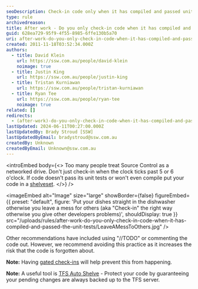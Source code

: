 ```yaml
---
seoDescription: Check-in code only when it has compiled and passed unit tests to avoid leaving a mess for others
type: rule
archivedreason:
title: After work - Do you only check-in code when it has compiled and passed the unit tests?
guid: 628ea729-95f9-4f55-8985-6ffe130b5a70
uri: after-work-do-you-only-check-in-code-when-it-has-compiled-and-passed-the-unit-tests
created: 2011-11-18T03:52:34.000Z
authors:
  - title: David Klein
    url: https://ssw.com.au/people/david-klein
    noimage: true
  - title: Justin King
    url: https://ssw.com.au/people/justin-king
  - title: Tristan Kurniawan
    url: https://ssw.com.au/people/tristan-kurniawan
  - title: Ryan Tee
    url: https://ssw.com.au/people/ryan-tee
    noimage: true
related: []
redirects:
  - (after-work)-do-you-only-check-in-code-when-it-has-compiled-and-passed-the-unit-tests
lastUpdated: 2024-06-11T00:27:00.000Z
lastUpdatedBy: Brady Stroud [SSW]
lastUpdatedByEmail: bradystroud@ssw.com.au
createdBy: Unknown
createdByEmail: Unknown@ssw.com.au
---
```


<introEmbed
  body={<>
Too many people treat Source Control as a networked drive. Don't just check-in when the clock ticks past 5 or 6 o'clock. If code doesn't pass its unit tests or won't even compile put your code in a [shelveset](http://msdn.microsoft.com/en-us/library/ms181403.aspx?WT.mc_id=DOP-MVP-33518).
  </>}
/>

<imageEmbed
  alt="Image"
  size="large"
  showBorder={false}
  figureEmbed={{
    preset: "default",
    figure: 'Put your dishes straight in the dishwasher otherwise you leave a mess for others (aka "Check-in" the right way otherwise you give other developers problems)',
    shouldDisplay: true
  }}
  src="/uploads/rules/after-work-do-you-only-check-in-code-when-it-has-compiled-and-passed-the-unit-tests/LeaveAMessToOthers.jpg"
/>

Other recommendations have included using "//TODO" or commenting the code out. However, we recommend avoiding this practice as it increases the risk that the code is forgotten about.

**Note:** Having [gated check-ins](/do-you-know-the-minimum-builds-to-create-for-your-project) will help prevent this from happening.

**Note:** A useful tool is [TFS Auto Shelve](https://marketplace.visualstudio.com/items?itemName=Vercellone.TFSAutoShelveforVisualStudio2017) - Protect your code by guaranteeing your pending changes are always backed up to the TFS server.
